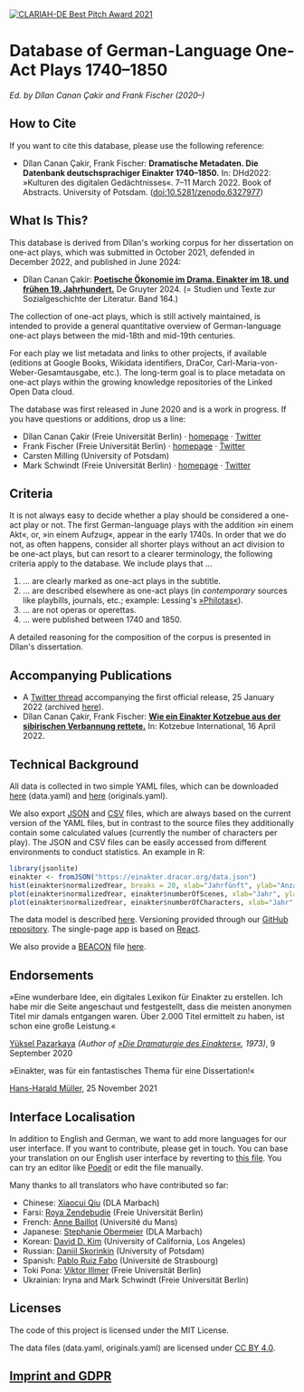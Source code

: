 <a href="https://dhd-blog.org/?p=15604">
  <img
    src="/clariah-best-pitch-2021.png"
    alt="CLARIAH-DE Best Pitch Award 2021"
    style={{width: '120px', float: 'right'}}
  />
</a>

# Database of German-Language One-Act Plays 1740–1850

*Ed. by Dîlan Canan Çakir and Frank Fischer (2020–)*

## How to Cite

If you want to cite this database, please use the following reference:

* Dîlan Canan Çakir, Frank Fischer: **Dramatische Metadaten. Die Datenbank deutschsprachiger Einakter 1740–1850.** In: DHd2022: »Kulturen des digitalen Gedächtnisses«. 7–11 March 2022. Book of Abstracts. University of Potsdam. ([doi:10.5281/zenodo.6327977](https://doi.org/10.5281/zenodo.6327977))

## What Is This?

This database is derived from Dîlan's working corpus for her dissertation
on one-act plays, which was submitted in October 2021, defended in December
2022, and published in June 2024:

* Dîlan Canan Çakir: **[Poetische Ökonomie im Drama. Einakter im 18. und
  frühen 19. Jahrhundert.](https://www.degruyter.com/document/isbn/9783111334059/html)**
  De Gruyter 2024. (= Studien und Texte zur Sozialgeschichte der Literatur. Band 164.)

The collection of one-act plays, which is still actively maintained, is intended to
provide a general quantitative overview of German-language one-act plays between the
mid-18th and mid-19th centuries.

For each play we list metadata and links to other projects, if available
(editions at Google Books, Wikidata identifiers, DraCor,
Carl-Maria-von-Weber-Gesamtausgabe, etc.). The long-term goal is
to place metadata on one-act plays within the growing knowledge repositories of
the Linked Open Data cloud.

The database was first released in June 2020 and is a work in progress. If you
have questions or additions, drop us a line:

* Dîlan Canan Çakir (Freie Universität Berlin) ·
  [homepage](https://www.temporal-communities.de/people/cakir/index.html) ·
  [Twitter](https://twitter.com/DilanCkr)
* Frank Fischer (Freie Universität Berlin) ·
  [homepage](https://lehkost.github.io/) ·
  [Twitter](https://twitter.com/umblaetterer)
* Carsten Milling (University of Potsdam)
* Mark Schwindt (Freie Universität Berlin) ·
  [homepage](https://www.markschwindt.com/) ·
  [Twitter](https://twitter.com/MarkSchwindtFD)

## Criteria

It is not always easy to decide whether a play should be considered a one-act
play or not. The first German-language plays with the addition »in einem Akt«,
or, »in einem Aufzug«, appear in the early 1740s. In order that we do not, as
often happens, consider all shorter plays without an act division to be one-act
plays, but can resort to a clearer terminology, the following criteria apply
to the database. We include plays that …

1. … are clearly marked as one-act plays in the subtitle.
2. … are described elsewhere as one-act plays (in *contemporary*
     sources like playbills, journals, etc.; example: Lessing's
     [»Philotas«](id/ein001453)).
3. … are not operas or operettas.
4. … were published between 1740 and 1850.

A detailed reasoning for the composition of the corpus is presented
in Dîlan's dissertation.

## Accompanying Publications

* A [Twitter thread](https://twitter.com/umblaetterer/status/1485916969878626306) accompanying the first official release, 25 January 2022 (archived [here](http://web.archive.org/web/20220125101138/https://twitter.com/umblaetterer/status/1485916969878626306)).
* Dîlan Canan Çakir, Frank Fischer: **[Wie ein Einakter Kotzebue aus der sibirischen Verbannung rettete.](https://kotzebue.hypotheses.org/1345)** In: Kotzebue International, 16 April 2022.

## Technical Background

All data is collected in two simple YAML files, which can be downloaded
<a href="https://raw.githubusercontent.com/dracor-org/einakter/main/data.yaml">here</a>
(data.yaml) and
<a href="https://raw.githubusercontent.com/dracor-org/einakter/main/originals.yaml">here</a>
(originals.yaml).

We also export [JSON](https://einakter.dracor.org/data.json) and
[CSV](https://einakter.dracor.org/data.csv) files, which are
always based on the current version of the YAML files, but in contrast to the
source files they additionally contain some calculated values (currently the
number of characters per play). The JSON and CSV files can be easily accessed
from different environments to conduct statistics. An example in R:

```R
library(jsonlite)
einakter <- fromJSON("https://einakter.dracor.org/data.json")
hist(einakter$normalizedYear, breaks = 20, xlab="Jahrfünft", ylab="Anzahl Stücke im Korpus")
plot(einakter$normalizedYear, einakter$numberOfScenes, xlab="Jahr", ylab="Anzahl Szenen pro Stück")
plot(einakter$normalizedYear, einakter$numberOfCharacters, xlab="Jahr", ylab="Anzahl Figuren pro Stück")
```

The data model is described <a href="https://github.com/dracor-org/einakter/wiki">here</a>.
Versioning provided through our
[GitHub repository](https://github.com/dracor-org/einakter). The single-page app
is based on [React](https://reactjs.org/).

We also provide a [BEACON](https://meta.wikimedia.org/wiki/Dynamic_links_to_external_resources) file [here](https://einakter.dracor.org/wikidata.txt).

## Endorsements

»Eine wunderbare Idee, ein digitales Lexikon für Einakter zu erstellen. Ich habe mir die Seite angeschaut und festgestellt, dass die meisten anonymen Titel mir damals entgangen waren. Über 2.000 Titel ermittelt zu haben, ist schon eine große Leistung.«

[Yüksel Pazarkaya](https://de.wikipedia.org/wiki/Yüksel_Pazarkaya) *(Author of [»Die Dramaturgie des Einakters«](https://archive.org/details/diedramaturgiede0000paza), 1973)*, 9 September 2020

»Einakter, was für ein fantastisches Thema für eine Dissertation!«

[Hans-Harald Müller](https://de.wikipedia.org/wiki/Hans-Harald_Müller), 25 November 2021

## Interface Localisation

In addition to English and German, we want to add more languages for our user interface. If you want to contribute, please get in touch. You can base your translation on our English user interface by reverting to [this file](https://github.com/dracor-org/einakter/blob/main/src/locales/en/messages.po). You can try an editor like [Poedit](https://poedit.net/) or edit the file manually.

Many thanks to all translators who have contributed so far:

* Chinese: [Xiaocui Qiu](https://www.dla-marbach.de/ueber-uns/mitarbeiterinnen-und-mitarbeiter/alle-mitarbeiterinnen-und-mitarbeiter/detail/14621/) (DLA Marbach)
* Farsi: [Roya Zendebudie](https://www.temporal-communities.de/people/zendebudie) (Freie Universität Berlin)
* French: [Anne Baillot](https://3lam.univ-lemans.fr/fr/les-membres-du-laboratoire/enseignants-chercheurs/baillot-anne.html) (Université du Mans)
* Japanese: [Stephanie Obermeier](https://www.dla-marbach.de/ueber-uns/mitarbeiterinnen-und-mitarbeiter/direktion/direktion-mitarbeiterinnen-und-mitarbeiter/detail/12171/) (DLA Marbach)
* Korean: [David D. Kim](https://elts.ucla.edu/person/david-kim/) (University of California, Los Angeles)
* Russian: [Daniil Skorinkin](https://twitter.com/danya_sko) (University of Potsdam)
* Spanish: [Pablo Ruiz Fabo](https://lilpa.unistra.fr/theme-1-lexiques-discours-et-transpositions/membres/enseignants-chercheurs/ruiz-fabo-pablo/) (Université de Strasbourg)
* Toki Pona: [Viktor Illmer](https://viktor.im/) (Freie Universität Berlin)
* Ukrainian: Iryna and Mark Schwindt (Freie Universität Berlin)

## Licenses

The code of this project is licensed under the MIT License.

The data files (data.yaml, originals.yaml) are licensed under
[CC BY 4.0](https://creativecommons.org/licenses/by/4.0/).

## [Imprint and GDPR](https://dracor.org/doc/imprint-and-gdpr)
